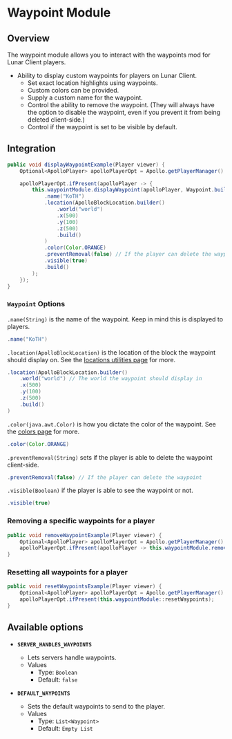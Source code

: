 # Waypoint Module

## Overview

The waypoint module allows you to interact with the waypoints mod for Lunar Client players.

- Ability to display custom waypoints for players on Lunar Client.
    - Set exact location highlights using waypoints.
    - Custom colors can be provided.
    - Supply a custom name for the waypoint.
    - Control the ability to remove the waypoint. (They will always have the option to disable the waypoint, even if you prevent it from being deleted client-side.)
    - Control if the waypoint is set to be visible by default.

## Integration

```java
public void displayWaypointExample(Player viewer) {
    Optional<ApolloPlayer> apolloPlayerOpt = Apollo.getPlayerManager().getPlayer(viewer.getUniqueId());

    apolloPlayerOpt.ifPresent(apolloPlayer -> {
        this.waypointModule.displayWaypoint(apolloPlayer, Waypoint.builder()
            .name("KoTH")
            .location(ApolloBlockLocation.builder()
                .world("world")
                .x(500)
                .y(100)
                .z(500)
                .build()
            )
            .color(Color.ORANGE)
            .preventRemoval(false) // If the player can delete the waypoint
            .visible(true)
            .build()
        );
    });
}
```

### `Waypoint` Options

`.name(String)` is the name of the waypoint. Keep in mind this is displayed to players.

```java
.name("KoTH")
```

`.location(ApolloBlockLocation)` is the location of the block the waypoint should display on. See the [locations utilities page](/apollo/developers/utilities/locations) for more.

```java
.location(ApolloBlockLocation.builder()
    .world("world") // The world the waypoint should display in
    .x(500)
    .y(100)
    .z(500)
    .build()
)
```

`.color(java.awt.Color)` is how you dictate the color of the waypoint. See the [colors page](/apollo/developers/utilities/colors) for more.

```java
.color(Color.ORANGE)
```

`.preventRemoval(String)` sets if the player is able to delete the waypoint client-side.

```java
.preventRemoval(false) // If the player can delete the waypoint
```

`.visible(Boolean)` if the player is able to see the waypoint or not.

```java
.visible(true)
```

### Removing a specific waypoints for a player

```java
public void removeWaypointExample(Player viewer) {
    Optional<ApolloPlayer> apolloPlayerOpt = Apollo.getPlayerManager().getPlayer(viewer.getUniqueId());
    apolloPlayerOpt.ifPresent(apolloPlayer -> this.waypointModule.removeWaypoint(apolloPlayer, "KoTH"));
}
```

### Resetting all waypoints for a player

```java
public void resetWaypointsExample(Player viewer) {
    Optional<ApolloPlayer> apolloPlayerOpt = Apollo.getPlayerManager().getPlayer(viewer.getUniqueId());
    apolloPlayerOpt.ifPresent(this.waypointModule::resetWaypoints);
}
```

## Available options

- __`SERVER_HANDLES_WAYPOINTS`__
    - Lets servers handle waypoints.
    - Values
        - Type: `Boolean`
        - Default: `false`

- __`DEFAULT_WAYPOINTS`__
    - Sets the default waypoints to send to the player.
    - Values
        - Type: `List<Waypoint>`
        - Default: `Empty List`
